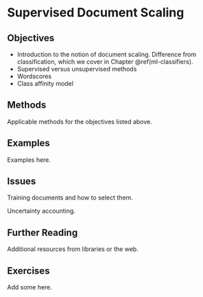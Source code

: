 # Supervised Document Scaling {#ml-supervised-scaling}

## Objectives

-   Introduction to the notion of document scaling. Difference from classification, which we cover in Chapter \@ref(ml-classifiers).\
-   Supervised versus unsupervised methods
-   Wordscores
-   Class affinity model

## Methods

Applicable methods for the objectives listed above.

## Examples

Examples here.

## Issues

Training documents and how to select them.

Uncertainty accounting.

## Further Reading

Additional resources from libraries or the web.

## Exercises

Add some here.

